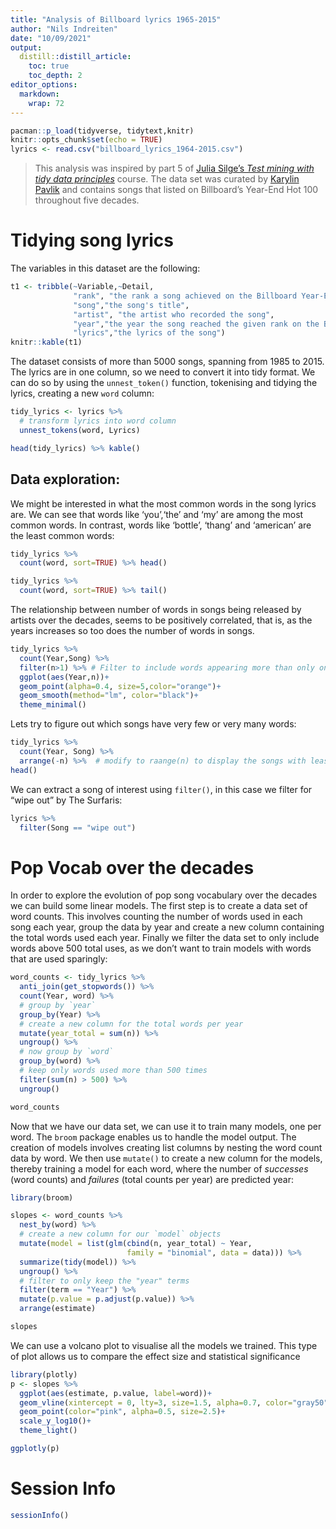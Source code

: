 ```yaml
---
title: "Analysis of Billboard lyrics 1965-2015"
author: "Nils Indreiten"
date: "10/09/2021"
output:
  distill::distill_article:
    toc: true
    toc_depth: 2
editor_options: 
  markdown: 
    wrap: 72
---
```


```r
pacman::p_load(tidyverse, tidytext,knitr)
knitr::opts_chunk$set(echo = TRUE)
lyrics <- read.csv("billboard_lyrics_1964-2015.csv")
```

> This analysis was inspired by part 5 of [Julia Silge's *Test mining
> with tidy data
> principles*](https://juliasilge.shinyapps.io/learntidytext/#section-singing-a-different-tune)
> course. The data set was curated by [Karylin
> Pavlik](https://github.com/walkerkq/musiclyrics) and contains songs
> that listed on Billboard's Year-End Hot 100 throughout five decades.

# Tidying song lyrics

The variables in this dataset are the following:

```r
t1 <- tribble(~Variable,~Detail,
              "rank", "the rank a song achieved on the Billboard Year-End Hot 100",
              "song","the song's title",
              "artist", "the artist who recorded the song",
              "year","the year the song reached the given rank on the Billboard chart",
              "lyrics","the lyrics of the song")
knitr::kable(t1)
```

The dataset consists of more than 5000 songs, spanning from 1985 to
2015. The lyrics are in one column, so we need to convert it into tidy
format. We can do so by using the `unnest_token()` function, tokenising
and tidying the lyrics, creating a new `word` column:

```r
tidy_lyrics <- lyrics %>% 
  # transform lyrics into word column
  unnest_tokens(word, Lyrics)

head(tidy_lyrics) %>% kable()
```

## Data exploration:

We might be interested in what the most common words in the song lyrics
are. We can see that words like 'you','the' and 'my' are among the most
common words. In contrast, words like 'bottle', 'thang' and 'american'
are the least common words:

```r
tidy_lyrics %>% 
  count(word, sort=TRUE) %>% head()
```

```r
tidy_lyrics %>% 
  count(word, sort=TRUE) %>% tail()
```

The relationship between number of words in songs being released by
artists over the decades, seems to be positively correlated, that is, as
the years increases so too does the number of words in songs.

```r
tidy_lyrics %>% 
  count(Year,Song) %>% 
  filter(n>1) %>% # Filter to include words appearing more than only one time
  ggplot(aes(Year,n))+
  geom_point(alpha=0.4, size=5,color="orange")+
  geom_smooth(method="lm", color="black")+
  theme_minimal()
```

Lets try to figure out which songs have very few or very many words:

```r
tidy_lyrics %>% 
  count(Year, Song) %>% 
  arrange(-n) %>%  # modify to raange(n) to display the songs with least words 
head()
```

We can extract a song of interest using `filter()`, in this case we
filter for "wipe out" by The Surfaris:

```r
lyrics %>% 
  filter(Song == "wipe out") 
```

# Pop Vocab over the decades

In order to explore the evolution of pop song vocabulary over the
decades we can build some linear models. The first step is to create a
data set of word counts. This involves counting the number of words used
in each song each year, group the data by year and create a new column
containing the total words used each year. Finally we filter the data
set to only include words above 500 total uses, as we don't want to
train models with words that are used sparingly:

```r
word_counts <- tidy_lyrics %>% 
  anti_join(get_stopwords()) %>% 
  count(Year, word) %>% 
  # group by `year`
  group_by(Year) %>%
  # create a new column for the total words per year
  mutate(year_total = sum(n)) %>% 
  ungroup() %>% 
  # now group by `word`
  group_by(word) %>% 
  # keep only words used more than 500 times
  filter(sum(n) > 500) %>% 
  ungroup()

word_counts
```

Now that we have our data set, we can use it to train many models, one
per word. The `broom` package enables us to handle the model output. The
creation of models involves creating list columns by nesting the word
count data by word. We then use `mutate()` to create a new column for
the models, thereby training a model for each word, where the number of
*successes* (word counts) and *failures* (total counts per year) are
predicted year:

```r
library(broom)

slopes <- word_counts %>%
  nest_by(word) %>%
  # create a new column for our `model` objects
  mutate(model = list(glm(cbind(n, year_total) ~ Year, 
                          family = "binomial", data = data))) %>%
  summarize(tidy(model)) %>%
  ungroup() %>%
  # filter to only keep the "year" terms
  filter(term == "Year") %>%
  mutate(p.value = p.adjust(p.value)) %>%
  arrange(estimate)

slopes
```

We can use a volcano plot to visualise all the models we trained. This
type of plot allows us to compare the effect size and statistical
significance

```r
library(plotly)
p <- slopes %>% 
  ggplot(aes(estimate, p.value, label=word))+
  geom_vline(xintercept = 0, lty=3, size=1.5, alpha=0.7, color="gray50")+
  geom_point(color="pink", alpha=0.5, size=2.5)+
  scale_y_log10()+
  theme_light()

ggplotly(p)
```

# Session Info

```r
sessionInfo()
```
